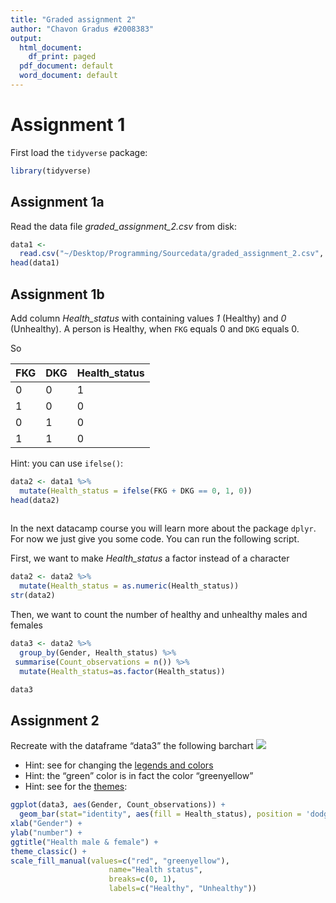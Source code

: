 ```yaml
---
title: "Graded assignment 2"
author: "Chavon Gradus #2008383"
output:
  html_document:
    df_print: paged
  pdf_document: default
  word_document: default
---
```


# Assignment 1

First load the `tidyverse` package:

```r
library(tidyverse)
```


##  Assignment 1a

Read the data file _graded_assignment_2.csv_ from disk:

```r
data1 <- 
  read.csv("~/Desktop/Programming/Sourcedata/graded_assignment_2.csv", header=TRUE, sep=";")
head(data1)
```

## Assignment 1b

Add column _Health_status_ with containing values _1_ (Healthy) and _0_ (Unhealthy).
A person is Healthy, when `FKG` equals 0 and `DKG` equals 0.

So

| FKG | DKG | Health_status   |
|-----|-----|--------------   |
| 0   | 0   | 1               |
| 1   | 0   | 0               |
| 0   | 1   | 0               |
| 1   | 1   | 0               |

Hint: you can use `ifelse()`:

```r
data2 <- data1 %>%
  mutate(Health_status = ifelse(FKG + DKG == 0, 1, 0))
head(data2)
  
```

In the next datacamp course you will learn more about the package `dplyr`. For now we just give you some code. You can run the following script.

First, we want to make _Health\_status_ a factor instead of a character

```r
data2 <- data2 %>%
  mutate(Health_status = as.numeric(Health_status))
str(data2)
```

Then, we want to count the number of healthy and unhealthy males and females

```r
data3 <- data2 %>%
  group_by(Gender, Health_status) %>%
 summarise(Count_observations = n()) %>%
  mutate(Health_status=as.factor(Health_status))

data3
```

## Assignment 2

Recreate with the dataframe "data3" the following barchart ![](../Sourcedata/barchart.png)

* Hint: see for changing the [legends and colors](http://www.cookbook-r.com/Graphs/Legends_(ggplot2)/)
* Hint: the "green" color is in fact the color "greenyellow"
* Hint: see for the [themes](http://ggplot2.tidyverse.org/reference/ggtheme.html): 


```r
ggplot(data3, aes(Gender, Count_observations)) +
  geom_bar(stat="identity", aes(fill = Health_status), position = 'dodge') +
xlab("Gender") +
ylab("number") +
ggtitle("Health male & female") + 
theme_classic() +
scale_fill_manual(values=c("red", "greenyellow"),
                      name="Health status",
                      breaks=c(0, 1),
                      labels=c("Healthy", "Unhealthy"))
  
```


